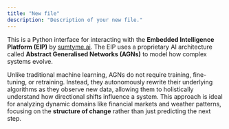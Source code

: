 ```yaml
---
title: "New file"
description: "Description of your new file."
---
```


This is a Python interface for interacting with the **Embedded Intelligence Platform (EIP)** by [sumtyme.ai](http://sumtyme.ai). The EIP uses a proprietary AI architecture called **Abstract Generalised Networks (AGNs)** to model how complex systems evolve.

Unlike traditional machine learning, AGNs do not require training, fine-tuning, or retraining. Instead, they autonomously rewrite their underlying algorithms as they observe new data, allowing them to holistically understand how directional shifts influence a system. This approach is ideal for analyzing dynamic domains like financial markets and weather patterns, focusing on the **structure of change** rather than just predicting the next step.